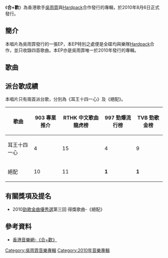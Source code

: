 {{Album infobox | 
|  Name        = 合+歡
|  Type        = EP
|  Artist      = [[吳雨霏|吳雨霏]]
|  Cover       = 
|  Released    = 2010年8月6日
|  Recorded    = 
|  Genre       = 粵語流行
|  Length      = 
|  Label       = [[金牌大風|金牌大風]]
|  Number      =
|  Producer    = 
|  Reviews     = 
|  Last album  = [[Keep_Breathing|Keep Breathing]]<br>（2009年10月6日）
|  This album  = 合+歡<br>（2010年8月6日）
|  Next album  = [[Carry_On|Carry On]]<br>（2011年1月8日）
}}

《'''合+歡'''》為香港歌手[[吳雨霏|吳雨霏]]與[[Hardpack|Hardpack]]合作發行的專輯，於2010年8月6日正式發行。

==簡介==
本唱片為吳雨霏發行的一張EP，本EP特別之處便是全碟均與樂隊[[Hardpack|Hardpack]]合作，並只收錄四首歌曲。本EP亦是吳雨霏唯一於2010年發行的專輯。

==歌曲==
{{Tracklist/Common
| aa = [[Hardpack|Hardpack]]
| ap = [[Davy_Chan|Davy Chan]]、[[C.Y._Kong|C.Y. Kong]]、[[Gary_Chan|Gary Chan]]

| ml = yes

| t1 = 謝絕接近
| m1 = [[Adam_Diaz|Adam Diaz]]
| l1 = [[Joseph_Leung|Joseph Leung]]

| t2 = 耳王十四一心
| m2 = Adam Diaz
| l2 = [[羅朗翀|羅朗翀]]<br/>[[李祺|李祺]]

| t3 = 鬆踭的藝術
| m3 = Joseph Leung
| l3 = [[甄健強|甄健強]]

| t4 = 絕配
| m4 = Hardpack
| l4 = [[方杰_(填詞人)|方杰]]
}}

==派台歌成績==
本唱片只有兩首派台歌，分別為《耳王十四一心》及《絕配》。
{| class="wikitable"
|-
!歌曲||903 專業推介||RTHK 中文歌曲龍虎榜||997 勁爆流行榜||TVB 勁歌金榜
|-
| 耳王十四一心 || 4 || 15 || 4 || 9
|-
| 絕配 || 10 || 11 || '''1''' || '''1'''
|}

==有關獎項及提名==
*2010[[勁歌金曲優秀選|勁歌金曲優秀選]]第三回 得獎歌曲-《絕配》

==參考資料==
*[https://web.archive.org/web/20111024152527/http://lyric.musichk.org/main1/kary7.htm 香港音樂網-《合+歡》] 

[[Category:吳雨霏音樂專輯|Category:吳雨霏音樂專輯]]
[[Category:2010年音樂專輯|Category:2010年音樂專輯]]